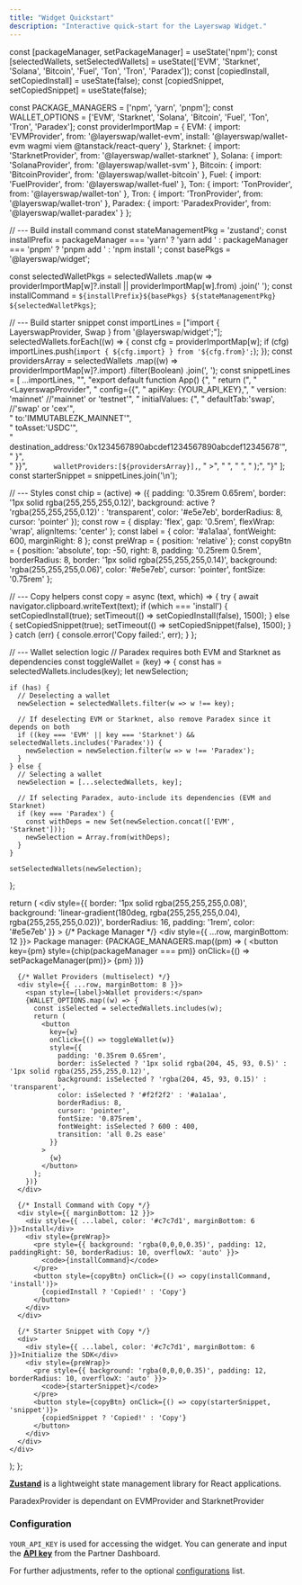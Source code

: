 ```yaml
---
title: "Widget Quickstart"
description: "Interactive quick-start for the Layerswap Widget."
---
```


  const [packageManager, setPackageManager] = useState('npm');
  const [selectedWallets, setSelectedWallets] = useState(['EVM', 'Starknet', 'Solana', 'Bitcoin', 'Fuel', 'Ton', 'Tron', 'Paradex']);
  const [copiedInstall, setCopiedInstall] = useState(false);
  const [copiedSnippet, setCopiedSnippet] = useState(false);

  const PACKAGE_MANAGERS = ['npm', 'yarn', 'pnpm'];
  const WALLET_OPTIONS = ['EVM', 'Starknet', 'Solana', 'Bitcoin', 'Fuel', 'Ton', 'Tron', 'Paradex'];
  const providerImportMap = {
    EVM: { import: 'EVMProvider', from: '@layerswap/wallet-evm', install: '@layerswap/wallet-evm wagmi viem @tanstack/react-query' },
    Starknet: { import: 'StarknetProvider', from: '@layerswap/wallet-starknet' },
    Solana: { import: 'SolanaProvider', from: '@layerswap/wallet-svm' },
    Bitcoin: { import: 'BitcoinProvider', from: '@layerswap/wallet-bitcoin' },
    Fuel: { import: 'FuelProvider', from: '@layerswap/wallet-fuel' },
    Ton:  { import: 'TonProvider', from: '@layerswap/wallet-ton' },
    Tron: { import: 'TronProvider', from: '@layerswap/wallet-tron' },
    Paradex: { import: 'ParadexProvider', from: '@layerswap/wallet-paradex' }
  };

  // --- Build install command
  const stateManagementPkg = 'zustand';
  const installPrefix =
    packageManager === 'yarn' ? 'yarn add ' :
    packageManager === 'pnpm' ? 'pnpm add ' :
                                'npm install ';
  const basePkgs = '@layerswap/widget';

  const selectedWalletPkgs = selectedWallets
    .map(w => providerImportMap[w]?.install || providerImportMap[w].from)
    .join(' ');
  const installCommand = `${installPrefix}${basePkgs} ${stateManagementPkg} ${selectedWalletPkgs}`;

  // --- Build starter snippet
  const importLines = ["import { LayerswapProvider, Swap } from '@layerswap/widget';"];
  selectedWallets.forEach((w) => {
    const cfg = providerImportMap[w];
    if (cfg) importLines.push(`import { ${cfg.import} } from '${cfg.from}';`);
  });
  const providersArray = selectedWallets
    .map((w) => providerImportMap[w]?.import)
    .filter(Boolean)
    .join(', ');
  const snippetLines = [
    ...importLines,
    "",
    "export default function App() {",
    "  return (",
    "    <LayerswapProvider",
    "      config={{",
    "        apiKey: {YOUR_API_KEY},",
    "        version: 'mainnet' //'mainnet' or 'testnet'",
    "        initialValues: {",
    "           defaultTab:'swap', //'swap' or 'cex'",    
    "           to:'IMMUTABLEZK_MAINNET'",    
    "           toAsset:'USDC'",    
    "           destination_address:'0x1234567890abcdef1234567890abcdef12345678'",    
    "        }",    
    "      }}",
    `      walletProviders:[${providersArray}],`,
    "    >",
    "      <Swap />",
    "    </LayerswapProvider>",
    "  );",
    "}"
  ];
  const starterSnippet = snippetLines.join('\n');

  // --- Styles
  const chip = (active) => ({
    padding: '0.35rem 0.65rem',
    border: '1px solid rgba(255,255,255,0.12)',
    background: active ? 'rgba(255,255,255,0.12)' : 'transparent',
    color: '#e5e7eb',
    borderRadius: 8,
    cursor: 'pointer'
  });
  const row = { display: 'flex', gap: '0.5rem', flexWrap: 'wrap', alignItems: 'center' };
  const label = { color: '#a1a1aa', fontWeight: 600, marginRight: 8 };
  const preWrap = { position: 'relative' };
  const copyBtn = {
    position: 'absolute',
    top: -50,
    right: 8,
    padding: '0.25rem 0.5rem',
    borderRadius: 8,
    border: '1px solid rgba(255,255,255,0.14)',
    background: 'rgba(255,255,255,0.06)',
    color: '#e5e7eb',
    cursor: 'pointer',
    fontSize: '0.75rem'
  };

  // --- Copy helpers
  const copy = async (text, which) => {
    try {
      await navigator.clipboard.writeText(text);
      if (which === 'install') {
        setCopiedInstall(true);
        setTimeout(() => setCopiedInstall(false), 1500);
      } else {
        setCopiedSnippet(true);
        setTimeout(() => setCopiedSnippet(false), 1500);
      }
    } catch (err) {
      console.error('Copy failed:', err);
    }
  };

  // --- Wallet selection logic
  // Paradex requires both EVM and Starknet as dependencies
  const toggleWallet = (key) => {
    const has = selectedWallets.includes(key);
    let newSelection;

    if (has) {
      // Deselecting a wallet
      newSelection = selectedWallets.filter(w => w !== key);

      // If deselecting EVM or Starknet, also remove Paradex since it depends on both
      if ((key === 'EVM' || key === 'Starknet') && selectedWallets.includes('Paradex')) {
        newSelection = newSelection.filter(w => w !== 'Paradex');
      }
    } else {
      // Selecting a wallet
      newSelection = [...selectedWallets, key];

      // If selecting Paradex, auto-include its dependencies (EVM and Starknet)
      if (key === 'Paradex') {
        const withDeps = new Set(newSelection.concat(['EVM', 'Starknet']));
        newSelection = Array.from(withDeps);
      }
    }

    setSelectedWallets(newSelection);
  };

  return (
    <div
      style={{
        border: '1px solid rgba(255,255,255,0.08)',
        background:
          'linear-gradient(180deg, rgba(255,255,255,0.04), rgba(255,255,255,0.02))',
        borderRadius: 16,
        padding: '1rem',
        color: '#e5e7eb'
      }}
    >
      {/* Package Manager */}
      <div style={{ ...row, marginBottom: 12 }}>
        <span style={label}>Package manager:</span>
        {PACKAGE_MANAGERS.map((pm) => (
          <button key={pm} style={chip(packageManager === pm)} onClick={() => setPackageManager(pm)}>
            {pm}
          </button>
        ))}
      </div>

      {/* Wallet Providers (multiselect) */}
      <div style={{ ...row, marginBottom: 8 }}>
        <span style={label}>Wallet providers:</span>
        {WALLET_OPTIONS.map((w) => {
          const isSelected = selectedWallets.includes(w);
          return (
            <button
              key={w}
              onClick={() => toggleWallet(w)}
              style={{
                padding: '0.35rem 0.65rem',
                border: isSelected ? '1px solid rgba(204, 45, 93, 0.5)' : '1px solid rgba(255,255,255,0.12)',
                background: isSelected ? 'rgba(204, 45, 93, 0.15)' : 'transparent',
                color: isSelected ? '#f2f2f2' : '#a1a1aa',
                borderRadius: 8,
                cursor: 'pointer',
                fontSize: '0.875rem',
                fontWeight: isSelected ? 600 : 400,
                transition: 'all 0.2s ease'
              }}
            >
              {w}
            </button>
          );
        })}
      </div>

      {/* Install Command with Copy */}
      <div style={{ marginBottom: 12 }}>
        <div style={{ ...label, color: '#c7c7d1', marginBottom: 6 }}>Install</div>
        <div style={preWrap}>
          <pre style={{ background: 'rgba(0,0,0,0.35)', padding: 12, paddingRight: 50, borderRadius: 10, overflowX: 'auto' }}>
            <code>{installCommand}</code>
          </pre>
          <button style={copyBtn} onClick={() => copy(installCommand, 'install')}>
            {copiedInstall ? 'Copied!' : 'Copy'}
          </button>
        </div>
      </div>

      {/* Starter Snippet with Copy */}
      <div>
        <div style={{ ...label, color: '#c7c7d1', marginBottom: 6 }}>Initialize the SDK</div>
        <div style={preWrap}>
          <pre style={{ background: 'rgba(0,0,0,0.35)', padding: 12, borderRadius: 10, overflowX: 'auto' }}>
            <code>{starterSnippet}</code>
          </pre>
          <button style={copyBtn} onClick={() => copy(starterSnippet, 'snippet')}>
            {copiedSnippet ? 'Copied!' : 'Copy'}
          </button>
        </div>
      </div>
    </div>
  );
};

<QuickstartEmbed />

[**Zustand**](https://zustand.docs.pmnd.rs/getting-started/introduction) is a lightweight state management library for React applications.

<Note>ParadexProvider is dependant on EVMProvider and StarknetProvider</Note>

### Configuration

`YOUR_API_KEY` is used for accessing the widget. You can generate and input the [**API key**](/api-reference/api-keys) from the Partner Dashboard.

For further adjustments, refer to the optional [configurations](/integration/UI/Configurations) list.